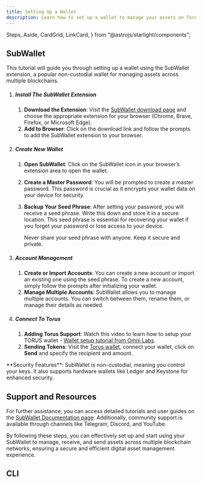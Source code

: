 ```yaml
---
title: Setting Up a Wallet
description: Learn how to set up a wallet to manage your assets on Torus.
---
```


  Steps,
  Aside,
  CardGrid,
  LinkCard,
} from "@astrojs/starlight/components";

## SubWallet

This tutorial will guide you through setting up a wallet using the SubWallet extension, a popular non-custodial wallet for managing assets across multiple blockchains.

<Steps>

1. ##### Install The SubWallet Extension

   1. **Download the Extension**: Visit the [SubWallet download page](https://www.subwallet.app/download.html) and choose the appropriate extension for your browser (Chrome, Brave, Firefox, or Microsoft Edge).
   2. **Add to Browser**: Click on the download link and follow the prompts to add the SubWallet extension to your browser.

2. ##### Create New Wallet

   1. **Open SubWallet**: Click on the SubWallet icon in your browser’s extension area to open the wallet.
   2. **Create a Master Password**: You will be prompted to create a master password. This password is crucial as it encrypts your wallet data on your device for security.
   3. **Backup Your Seed Phrase**: After setting your password, you will receive a seed phrase. Write this down and store it in a secure location. This seed phrase is essential for recovering your wallet if you forget your password or lose access to your device.

      <Aside type="danger">
        Never share your seed phrase with anyone. Keep it secure and private.
      </Aside>

3. ##### Account Management

   1. **Create or Import Accounts**: You can create a new account or import an existing one using the seed phrase. To create a new account, simply follow the prompts after initializing your wallet.
   2. **Manage Multiple Accounts**: SubWallet allows you to manage multiple accounts. You can switch between them, rename them, or manage their details as needed.

4. ##### Connect To Torus

   1. **Adding Torus Support**: Watch this video to learn how to setup your TORUS wallet - [Wallet setup tutorial from Omni Labs](https://www.youtube.com/watch?v=3JDQFYg0u_A&t=172s).
   2. **Sending Tokens**: Visit the [Torus wallet](https://wallet.torus.network/), connect your wallet, click on **Send** and specify the recipient and amount.

</Steps>

<Aside>
  **Security Features**: SubWallet is non-custodial, meaning you control your
  keys. It also supports hardware wallets like Ledger and Keystone for enhanced
  security.
</Aside>

## Support and Resources

For further assistance, you can access detailed tutorials and user guides on the [SubWallet Documentation page](https://docs.subwallet.app/main). Additionally, community support is available through channels like Telegram, Discord, and YouTube.

By following these steps, you can effectively set up and start using your SubWallet to manage, receive, and send assets across multiple blockchain networks, ensuring a secure and efficient digital asset management experience.

## CLI

<CardGrid>
  <LinkCard href="/cli/key-management" title="Key Operations in CLI" />
  <LinkCard
    href="/cli/balance-operations"
    title=" Balance Operations in CLI"
  />
</CardGrid>
